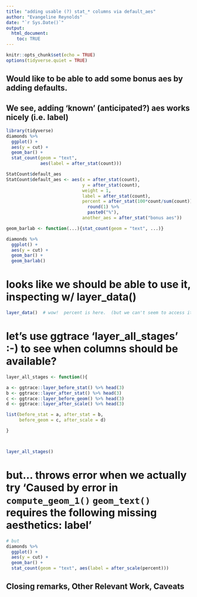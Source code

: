 ```yaml
---
title: "adding usable (?) stat_* columns via default_aes"
author: "Evangeline Reynolds"
date: "`r Sys.Date()`"
output: 
  html_document:
    toc: TRUE
---
```


```r
knitr::opts_chunk$set(echo = TRUE)
options(tidyverse.quiet = TRUE)
```




## Would like to be able to add some bonus aes by adding defaults.  

## We see, adding 'known' (anticipated?) aes works nicely (i.e. label)

```r
library(tidyverse)
diamonds %>% 
  ggplot() + 
  aes(y = cut) + 
  geom_bar() + 
  stat_count(geom = "text", 
             aes(label = after_stat(count)))

StatCount$default_aes
StatCount$default_aes <- aes(x = after_stat(count),
                             y = after_stat(count),
                             weight = 1,
                             label = after_stat(count),
                             percent = after_stat(100*count/sum(count)) %>% 
                               round(1) %>% 
                               paste0("%"),
                             another_aes = after_stat("bonus aes"))

geom_barlab <- function(...){stat_count(geom = "text", ...)}

diamonds %>% 
  ggplot() + 
  aes(y = cut) + 
  geom_bar() + 
  geom_barlab()
```

# looks like we should be able to use it, inspecting w/ layer_data()

```r
layer_data()  # wow!  percent is here.  (but we can't seem to access it)
```

# let's use ggtrace 'layer_all_stages' :-) to see when columns should be available?

```r
layer_all_stages <- function(){

a <- ggtrace::layer_before_stat() %>% head(3)
b <- ggtrace::layer_after_stat() %>% head(3)
c <- ggtrace::layer_before_geom() %>% head(3)
d <- ggtrace::layer_after_scale() %>% head(3)

list(before_stat = a, after_stat = b, 
     before_geom = c, after_scale = d)

}



layer_all_stages()
```

# but... throws error when we actually try 'Caused by error in `compute_geom_1()` `geom_text()` requires the following missing aesthetics: label'

```r
# but
diamonds %>% 
  ggplot() + 
  aes(y = cut) + 
  geom_bar() + 
  stat_count(geom = "text", aes(label = after_scale(percent))) 


```



## Closing remarks, Other Relevant Work, Caveats
